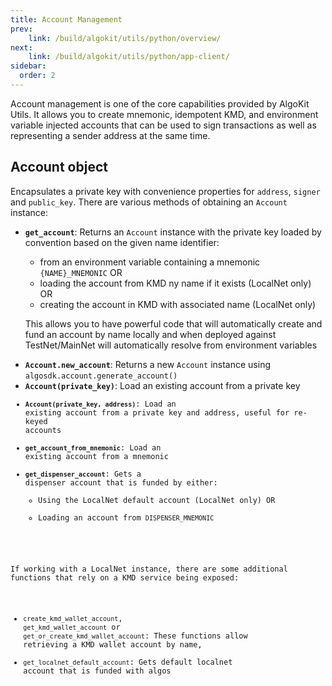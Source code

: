 ```yaml
---
title: Account Management
prev: 
    link: /build/algokit/utils/python/overview/
next:
    link: /build/algokit/utils/python/app-client/
sidebar:
  order: 2
---
```



Account management is one of the core capabilities provided by AlgoKit Utils. It allows you to create mnemonic, idempotent KMD, and environment variable injected accounts 
that can be used to sign transactions as well as representing a sender address at the same time.

## Account object

Encapsulates a private key with convenience properties for `address`, `signer` and `public_key`.
There are various methods of obtaining an `Account` instance:

* **`get_account`**: Returns an `Account` instance with the private key loaded by convention based on the given name identifier:
  * from an environment variable containing a mnemonic `{NAME}_MNEMONIC` OR
  * loading the account from KMD ny name if it exists (LocalNet only) OR
  * creating the account in KMD with associated name (LocalNet only)

  This allows you to have powerful code that will automatically create and fund an account by name locally and when deployed against 
  TestNet/MainNet will automatically resolve from environment variables
 
- **`Account.new_account`**: Returns a new `Account` instance using `algosdk.account.generate_account()`
- **`Account(private_key)`**: Load an existing account from a private key
    <Code code={accountFromPKExample} lang="py" frame="none" mark={highlights} />
- **`Account(private_key, address)`**: Load an existing account from a private key and address, useful for re-keyed accounts
- **`get_account_from_mnemonic`**: Load an existing account from a mnemonic
- **`get_dispenser_account`**: Gets a dispenser account that is funded by either:
  - Using the LocalNet default account (LocalNet only) OR
  - Loading an account from `DISPENSER_MNEMONIC`

If working with a LocalNet instance, there are some additional functions that rely on a KMD service being exposed:
* `create_kmd_wallet_account`, `get_kmd_wallet_account` or `get_or_create_kmd_wallet_account`: These functions allow retrieving a KMD wallet account by name,
* `get_localnet_default_account`: Gets default localnet account that is funded with algos